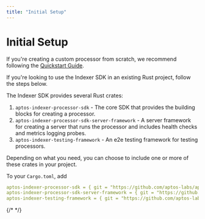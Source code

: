 ```yaml
---
title: "Initial Setup"
---
```


# Initial Setup

If you're creating a custom processor from scratch, we recommend following the [Quickstart Guide](../quickstart.mdx).

If you're looking to use the Indexer SDK in an existing Rust project, follow the steps below.

The Indexer SDK provides several Rust crates:
1. `aptos-indexer-processor-sdk` - The core SDK that provides the building blocks for creating a processor.
2. `aptos-indexer-processor-sdk-server-framework` - A server framework for creating a server that runs the processor and includes health checks and metrics logging probes.
3. `aptos-indexer-testing-framework` - An e2e testing framework for testing processors.

Depending on what you need, you can choose to include one or more of these crates in your project.

To your `Cargo.toml`, add

```yaml
aptos-indexer-processor-sdk = { git = "https://github.com/aptos-labs/aptos-indexer-processor-sdk.git", rev = "aptos-indexer-processor-sdk-v1.0.0" }
aptos-indexer-processor-sdk-server-framework = { git = "https://github.com/aptos-labs/aptos-indexer-processor-sdk.git", rev = "aptos-indexer-processor-sdk-v1.0.0" }
aptos-indexer-testing-framework = { git = "https://github.com/aptos-labs/aptos-indexer-processor-sdk.git", rev = "aptos-indexer-processor-sdk-v1.0.0" }
```


{/* <!-- Add list of SDK releases once we have that --> */}